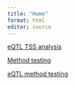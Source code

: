 ```yaml
---
title: "Home"
format: html
editor: source
---
```


[eQTL TSS analysis](eqtl-tss-distance-analysis.html)

[Method testing](method-testing.html)

[eQTL method testing](eqtl-method-testing.html)
